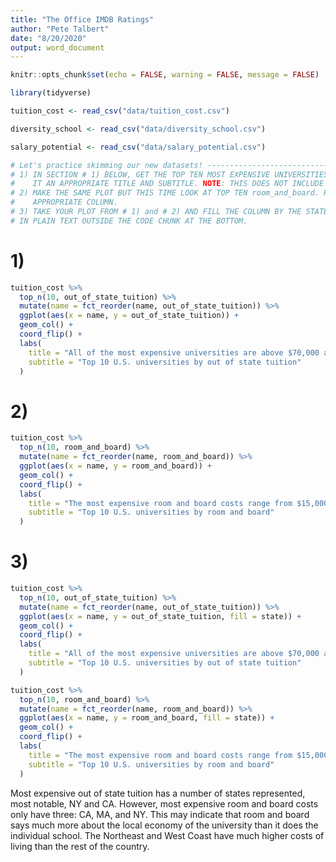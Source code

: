 ```yaml
---
title: "The Office IMDB Ratings"
author: "Pete Talbert"
date: "8/20/2020"
output: word_document
---
```


```r
knitr::opts_chunk$set(echo = FALSE, warning = FALSE, message = FALSE)

library(tidyverse)

tuition_cost <- read_csv("data/tuition_cost.csv")

diversity_school <- read_csv("data/diversity_school.csv")

salary_potential <- read_csv("data/salary_potential.csv")


```

```r
# Let's practice skimming our new datasets! -----------------------------------
# 1) IN SECTION # 1) BELOW, GET THE TOP TEN MOST EXPENSIVE UNIVERSITIES (BY out_of_state_tuition). CREATE A ORDERED FLIPPED BARPLOT FROM THIS. GIVE
#    IT AN APPROPRIATE TITLE AND SUBTITLE. NOTE: THIS DOES NOT INCLUDE count() SINCE WE ALREADY HAVE THE VALUES WE WANT; THIS IS JUST A top_n().
# 2) MAKE THE SAME PLOT BUT THIS TIME LOOK AT TOP TEN room_and_board. HINT: COPY AND PASTE YOUR FIRST PLOT INTO THE EMPTY CODE CHUNK AND JUST CHANGE THE
#    APPROPRIATE COLUMN.
# 3) TAKE YOUR PLOT FROM # 1) and # 2) AND FILL THE COLUMN BY THE STATE. WHICH STATE(S) HAS THE MOST IN THE TOP TEN FOR EACH? WRITE YOUR FINDINGS BRIEFLY
# IN PLAIN TEXT OUTSIDE THE CODE CHUNK AT THE BOTTOM.
```

# 1)

```r
tuition_cost %>% 
  top_n(10, out_of_state_tuition) %>% 
  mutate(name = fct_reorder(name, out_of_state_tuition)) %>% 
  ggplot(aes(x = name, y = out_of_state_tuition)) +
  geom_col() +
  coord_flip() +
  labs(
    title = "All of the most expensive universities are above $70,000 a year in total cost",
    subtitle = "Top 10 U.S. universities by out of state tuition"
  )
```

# 2)

```r
tuition_cost %>% 
  top_n(10, room_and_board) %>% 
  mutate(name = fct_reorder(name, room_and_board)) %>% 
  ggplot(aes(x = name, y = room_and_board)) +
  geom_col() +
  coord_flip() +
  labs(
    title = "The most expensive room and board costs range from $15,000 to $20,000",
    subtitle = "Top 10 U.S. universities by room and board"
  )
```

# 3)

```r
tuition_cost %>% 
  top_n(10, out_of_state_tuition) %>% 
  mutate(name = fct_reorder(name, out_of_state_tuition)) %>% 
  ggplot(aes(x = name, y = out_of_state_tuition, fill = state)) +
  geom_col() +
  coord_flip() +
  labs(
    title = "All of the most expensive universities are above $70,000 a year in total cost",
    subtitle = "Top 10 U.S. universities by out of state tuition"
  )

tuition_cost %>% 
  top_n(10, room_and_board) %>% 
  mutate(name = fct_reorder(name, room_and_board)) %>% 
  ggplot(aes(x = name, y = room_and_board, fill = state)) +
  geom_col() +
  coord_flip() +
  labs(
    title = "The most expensive room and board costs range from $15,000 to $20,000",
    subtitle = "Top 10 U.S. universities by room and board"
  )
```

Most expensive out of state tuition has a number of states represented, most notable, NY and CA. However, most expensive room and board costs only have three: CA, MA, and NY. This may indicate that room and board says much more about the local economy of the university than it does the individual school. The Northeast and West Coast have much higher costs of living than the rest of the country.